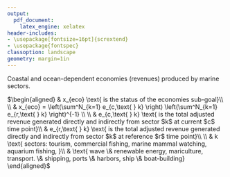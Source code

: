 ```yaml
---
output:
  pdf_document: 
    latex_engine: xelatex
header-includes:
- \usepackage[fontsize=16pt]{scrextend}
- \usepackage{fontspec}
classoption: landscape
geometry: margin=1in
---
```


\pagenumbering{gobble}

Coastal and ocean-dependent economies (revenues) produced by marine sectors.

\vspace{0.5in}

\noindent
$\begin{aligned}
& x_{eco} \text{   is the status of the economies sub-goal}\\
\\
& x_{eco} = \left(\sum^N_{k=1} e_{c,\text{ } k} \right) \left(\sum^N_{k=1} e_{r,\text{ } k} \right)^{-1} \\
\\
& e_{c,\text{ } k} \text{   is the total adjusted revenue generated directly and indirectly from sector $k$ at current $c$ time point}\\
& e_{r,\text{ } k} \text{   is the total adjusted revenue generated directly and indirectly from sector $k$ at reference $r$ time point}\\
\\
& k \text{   sectors: tourism, commercial fishing, marine mammal watching, aquarium fishing, }\\
& \text{  wave \& renewable energy, mariculture, transport. \& shipping, ports \& harbors, ship \& boat-building}
\end{aligned}$